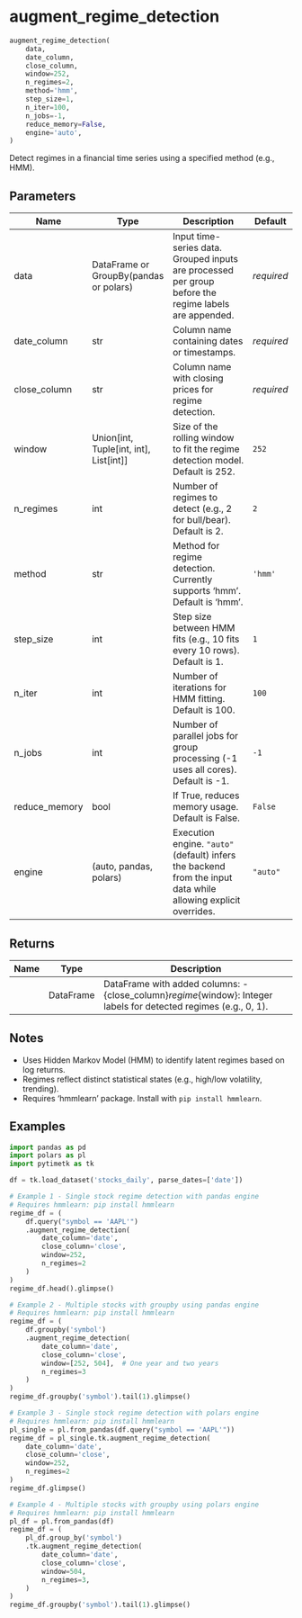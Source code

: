 # augment_regime_detection { #pytimetk.augment_regime_detection }

```python
augment_regime_detection(
    data,
    date_column,
    close_column,
    window=252,
    n_regimes=2,
    method='hmm',
    step_size=1,
    n_iter=100,
    n_jobs=-1,
    reduce_memory=False,
    engine='auto',
)
```

Detect regimes in a financial time series using a specified method (e.g., HMM).

## Parameters {.doc-section .doc-section-parameters}

| Name          | Type                                         | Description                                                                                                      | Default    |
|---------------|----------------------------------------------|------------------------------------------------------------------------------------------------------------------|------------|
| data          | DataFrame or GroupBy(pandas or polars)       | Input time-series data. Grouped inputs are processed per group before the regime labels are appended.            | _required_ |
| date_column   | str                                          | Column name containing dates or timestamps.                                                                      | _required_ |
| close_column  | str                                          | Column name with closing prices for regime detection.                                                            | _required_ |
| window        | Union\[int, Tuple\[int, int\], List\[int\]\] | Size of the rolling window to fit the regime detection model. Default is 252.                                    | `252`      |
| n_regimes     | int                                          | Number of regimes to detect (e.g., 2 for bull/bear). Default is 2.                                               | `2`        |
| method        | str                                          | Method for regime detection. Currently supports 'hmm'. Default is 'hmm'.                                         | `'hmm'`    |
| step_size     | int                                          | Step size between HMM fits (e.g., 10 fits every 10 rows). Default is 1.                                          | `1`        |
| n_iter        | int                                          | Number of iterations for HMM fitting. Default is 100.                                                            | `100`      |
| n_jobs        | int                                          | Number of parallel jobs for group processing (-1 uses all cores). Default is -1.                                 | `-1`       |
| reduce_memory | bool                                         | If True, reduces memory usage. Default is False.                                                                 | `False`    |
| engine        | (auto, pandas, polars)                       | Execution engine. ``"auto"`` (default) infers the backend from the input data while allowing explicit overrides. | `"auto"`   |

## Returns {.doc-section .doc-section-returns}

| Name   | Type      | Description                                                                                                       |
|--------|-----------|-------------------------------------------------------------------------------------------------------------------|
|        | DataFrame | DataFrame with added columns: - {close_column}_regime_{window}: Integer labels for detected regimes (e.g., 0, 1). |

## Notes {.doc-section .doc-section-notes}

- Uses Hidden Markov Model (HMM) to identify latent regimes based on log returns.
- Regimes reflect distinct statistical states (e.g., high/low volatility, trending).
- Requires 'hmmlearn' package. Install with `pip install hmmlearn`.

## Examples {.doc-section .doc-section-examples}

```python
import pandas as pd
import polars as pl
import pytimetk as tk

df = tk.load_dataset('stocks_daily', parse_dates=['date'])

# Example 1 - Single stock regime detection with pandas engine
# Requires hmmlearn: pip install hmmlearn
regime_df = (
    df.query("symbol == 'AAPL'")
    .augment_regime_detection(
        date_column='date',
        close_column='close',
        window=252,
        n_regimes=2
    )
)
regime_df.head().glimpse()
```

```python
# Example 2 - Multiple stocks with groupby using pandas engine
# Requires hmmlearn: pip install hmmlearn
regime_df = (
    df.groupby('symbol')
    .augment_regime_detection(
        date_column='date',
        close_column='close',
        window=[252, 504],  # One year and two years
        n_regimes=3
    )
)
regime_df.groupby('symbol').tail(1).glimpse()
```

```python
# Example 3 - Single stock regime detection with polars engine
# Requires hmmlearn: pip install hmmlearn
pl_single = pl.from_pandas(df.query("symbol == 'AAPL'"))
regime_df = pl_single.tk.augment_regime_detection(
    date_column='date',
    close_column='close',
    window=252,
    n_regimes=2
)
regime_df.glimpse()
```

```python
# Example 4 - Multiple stocks with groupby using polars engine
# Requires hmmlearn: pip install hmmlearn
pl_df = pl.from_pandas(df)
regime_df = (
    pl_df.group_by('symbol')
    .tk.augment_regime_detection(
        date_column='date',
        close_column='close',
        window=504,
        n_regimes=3,
    )
)
regime_df.groupby('symbol').tail(1).glimpse()
```